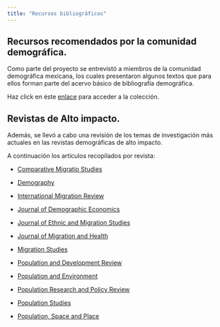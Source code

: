 ```yaml
---
title: "Recursos bibliográficos"
---
```


## Recursos recomendados por la comunidad demográfica.

Como parte del proyecto se entrevistó a miembros de la comunidad demográfica mexicana, los cuales presentaron algunos textos que para ellos forman parte del acervo básico de bibliografía demográfica.

Haz click en éste [enlace](https://www.zotero.org/groups/5143839/demos_revistas_q1/collections/UY8ITIAE/items/ITUH5RR) para acceder a la colección.

## Revistas de Alto impacto.

Además, se llevó a cabo una revisión de los temas de investigación más actuales en las revistas demográficas de alto impacto.

A continuación los artículos recopilados por revista:

-   [Comparative Migratio Studies](https://www.zotero.org/groups/5143839/demos_revistas_q1/collections/JIZUYJEA)

-   [Demography](https://www.zotero.org/groups/5143839/demos_revistas_q1/collections/E6HY355R)

-   [International Migration Review](https://www.zotero.org/groups/5143839/demos_revistas_q1/collections/6KFAU572)

-   [Journal of Demographic Economics](https://www.zotero.org/groups/5143839/demos_revistas_q1/collections/IRVDIJ6S)

-   [Journal of Ethnic and Migration Studies](https://www.zotero.org/groups/5143839/demos_revistas_q1/collections/2Z6K45ZN)

-   [Journal of Migration and Health](https://www.zotero.org/groups/5143839/demos_revistas_q1/collections/TA95QPYQ)

-   [Migration Studies](https://www.zotero.org/groups/5143839/demos_revistas_q1/collections/KFP5DDLY)

-   [Population and Development Review](https://www.zotero.org/groups/5143839/demos_revistas_q1/collections/GQBENI9H)

-   [Population and Environment](https://www.zotero.org/groups/5143839/demos_revistas_q1/collections/5SEC6EEH)

-   [Population Research and Policy Review](https://www.zotero.org/groups/5143839/demos_revistas_q1/collections/HZPIV6VA)

-   [Population Studies](https://www.zotero.org/groups/5143839/demos_revistas_q1/collections/YVCMDH2C)

-   [Population, Space and Place](https://www.zotero.org/groups/5143839/demos_revistas_q1/collections/3XRGMFVT)
